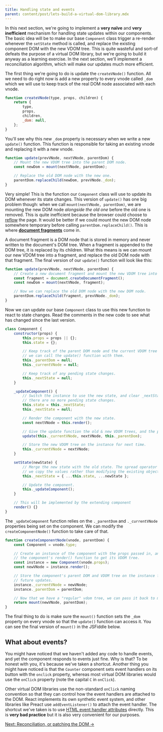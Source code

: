 ```yaml
---
title: Handling state and events
parent: content/post/lets-build-a-virtual-dom-library.mdx
---
```


In this next section, we're going to implement a **very naïve** and **very inefficient** mechanism for handling state updates within our components. The basic idea will be to make our base `Component` class trigger a re-render whenever the `setState` method is called, and replace the existing component DOM with the new VDOM tree. This is quite wasteful and sort-of defeats the purpose of a virtual DOM library, but we're going to build it anyway as a learning exercise. In the next section, we'll implement a reconciliation algorithm, which will make our updates much more efficient.

<CarbonAd />

The first thing we're going to do is update the `createVNode()` function. All we need to do right now is add a new property to every vnode called `_dom` which we will use to keep track of the real DOM node associated with each vnode.

```js
function createVNode(type, props, children) {
    return {
        type,
        props,
        children,
        _dom: null,
    };
}
```

You'll see why this new `_dom` property is necessary when we write a new `update()` function. This function is responsible for taking an existing vnode and replacing it with a new vnode.

```js
function update(prevVNode, nextVNode, parentDom) {
    // Mount the new VDOM tree into the parent DOM node.
    const newDom = mount(nextVNode, parentDom);

    // Replace the old DOM node with the new one.
    parentDom.replaceChild(newDom, prevVNode._dom);
}
```

Very simple! This is the function our `Component` class will use to update its DOM whenever its state changes. This version of `update()` has one big problem though: when we call `mount(nextVNode, parentDom)`, we are mounting the new DOM node _alongside the old one_ before the old one is removed. This is quite inefficient because the browser could choose to [reflow](https://developer.mozilla.org/en-US/docs/Glossary/Reflow) the page. It would be better if we could mount the new DOM node somewhere temporary before calling `parentDom.replaceChild()`. This is where [**document fragments**](https://developer.mozilla.org/en-US/docs/Web/API/Document/createDocumentFragment) come in.

A document fragment is a DOM node that is stored in memory and never written to the document's DOM tree. When a fragment is appended to the DOM tree, it is replaced by its children. What this means is we can mount our new VDOM tree into a fragment, and replace the old DOM node with that fragment. The final version of our `update()` function will look like this:

```js
function update(prevVNode, nextVNode, parentDom) {
    // Create a new document fragment and mount the new VDOM tree into it.
    const fragment = document.createDocumentFragment();
    const newDom = mount(nextVNode, fragment);

    // Now we can replace the old DOM node with the new DOM node.
    parentDom.replaceChild(fragment, prevVNode._dom);
}
```

Now we can update our base `Component` class to use this new function to react to state changes. Read the comments in the new code to see what has changed since the last version.

```js
class Component {
    constructor(props) {
        this.props = props || {};
        this.state = {};

        // Keep track of the parent DOM node and the current VDOM tree so that
        // we can call the update() function with them.
        this._parentDom = null;
        this._currentVNode = null;

        // Keep track of any pending state changes.
        this._nextState = null;
    }

    _updateComponent() {
        // Switch the instance to use the new state, and clear _nextState to indicate
        // there are no more pending state changes.
        this.state = this._nextState;
        this._nextState = null;

        // Render the component with the new state.
        const nextVNode = this.render();

        // Give the update function the old & new VDOM trees, and the parent DOM node.
        update(this._currentVNode, nextVNode, this._parentDom);

        // Store the new VDOM tree on the instance for next time.
        this._currentVNode = nextVNode;
    }

    setState(newState) {
        // Merge the new state with the old state. The spread operator ensures
        // we copy the values rather than modifying the existing objects.
        this._nextState = { ...this.state, ...newState };

        // Update the component.
        this._updateComponent();
    }

    // This will be implemented by the extending component
    render() {}
}
```

The `_updateComponent` function relies on the `._parentDom` and `._currentVNode` properties being set on the component. We can modify the `createComponentNode()` function to take care of that.

```js
function createComponentNode(vnode, parentDom) {
    const Component = vnode.type;

    // Create an instance of the component with the props passed in, and call
    // the component's render() function to get its VDOM tree.
    const instance = new Component(vnode.props);
    const newVNode = instance.render();

    // Store the component's parent DOM and VDOM tree on the instance for
    // future updates.
    instance._currentVNode = newVNode;
    instance._parentDom = parentDom;

    // Now that we have a "regular" vdom tree, we can pass it back to mount()
    return mount(newVNode, parentDom);
}
```

The final thing to do is make sure the `mount()` function sets the `_dom` property on every vnode so that the `update()` function can access it. You can see the final version of `mount()` in the JSFiddle below.

<JSFiddleEmbed src="https://jsfiddle.net/wildlyinaccurate/uxct17nr/3/embedded/result,html,js/" />

## What about events?

You might have noticed that we haven't added any code to handle events, and yet the component responds to events just fine. Why is that? To be honest with you, it's because we've taken a shortcut. Another thing you might have noticed is that the `Counter` component sets event handlers on its button with the `onclick` property, whereas most virtual DOM libraries would use the `onClick` property (note the capital `C` in `onClick`).

Other virtual DOM libraries use the non-standard `onClick` naming convention so that they can control how the event handlers are attached to the DOM. React implements its own synthetic event system, and other libraries like Preact use `addEventListener()` to attach the event handler. The shortcut we've taken is to use [HTML event handler attributes](https://developer.mozilla.org/en-US/docs/Web/HTML/Attributes#event_handler_attributes) directly. This is **very bad practice** but it is also very convenient for our purposes.

[Next: Reconciliation, or patching the DOM &rarr;](/lets-build-a-virtual-dom-library/reconciliation-or-patching-the-dom)
